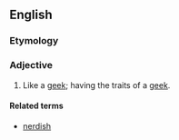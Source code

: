 ==English==

===Etymology===
{{suffix|geek|ish|lang=en}}

===Adjective===
{{en-adj}}

# Like a [[geek]]; having the traits of a [[geek]].

====Related terms====
* [[nerdish]]